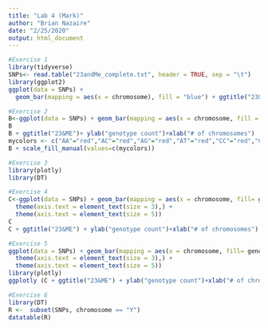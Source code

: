 ```yaml
---
title: "Lab 4 (Mark)"
author: "Brian Nazaire"
date: "2/25/2020"
output: html_document
---
```


```r
#Exercise 1
library(tidyverse)
SNPs<- read.table("23andMe_complete.txt", header = TRUE, sep = "\t")
library(ggplot2)
ggplot(data = SNPs) + 
  geom_bar(mapping = aes(x = chromosome), fill = "blue") + ggtitle("23&ME")


```

```r
#Exercise 2
B<-ggplot(data = SNPs) + geom_bar(mapping = aes(x = chromosome, fill = genotype))
B
B + ggtitle("23&ME")+ ylab("genotype count")+xlab("# of chromosomes")
mycolors <- c("AA"="red","AC"="red","AG"="red","AT"="red","CC"="red","CG"="red","CT"="red","GG"="red","GT"="red","TT"="red","A"="green","C"="green","G"="green","T"="green","D"="black","DD"="black","I"="black","II"="black", "DI"="black","--"="purple")
B + scale_fill_manual(values=c(mycolors))

```

```r
#Exercise 3
library(plotly)
library(DT)

```

```r
#Exercise 4
C<-ggplot(data = SNPs) + geom_bar(mapping = aes(x = chromosome, fill= genotype), position = "dodge") + facet_wrap(~genotype, ncol = 3, nrow = 15, scales = "fixed") +
  theme(axis.text = element_text(size = 3),) + 
  theme(axis.text = element_text(size = 5))
C
C + ggtitle("23&ME") + ylab("genotype count")+xlab("# of chromosomes")


```

```r
#Exercise 5
ggplot(data = SNPs) + geom_bar(mapping = aes(x = chromosome, fill= genotype), position = "dodge") + facet_wrap(~genotype, ncol = 3, nrow = 15, scales = "fixed") +
  theme(axis.text = element_text(size = 3),) + 
  theme(axis.text = element_text(size = 5))
library(plotly)
ggplotly (C + ggtitle("23&ME") + ylab("genotype count")+xlab("# of chromosomes"))


```

```r
#Exercise 6
library(DT)
R <-  subset(SNPs, chromosome == "Y")
datatable(R)

```
